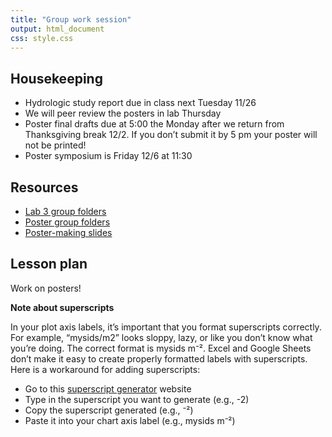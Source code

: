 ```yaml
---
title: "Group work session"
output: html_document
css: style.css
---
```

## Housekeeping

* Hydrologic study report due in class next Tuesday 11/26
* We will peer review the posters in lab Thursday
* Poster final drafts due at 5:00 the Monday after we return from Thanksgiving break 12/2. If you don't submit it by 5 pm your poster will not be printed!
* Poster symposium is Friday 12/6 at 11:30

## Resources

* [Lab 3 group folders](https://drive.google.com/drive/u/0/folders/1wtrXccYT4a-26WlzA1wwQgkIST36K7t7)
* [Poster group folders](https://drive.google.com/drive/u/0/folders/1863RanHSeoydJAx8f_UEz_1qiIuW3zyb)
* [Poster-making slides](https://docs.google.com/presentation/d/1V1wmwCNhazFZqrEC-DNapyhbKBnCFK-v0bHhTuFZGt8)

## Lesson plan

Work on posters!

**Note about superscripts**

In your plot axis labels, it's important that you format superscripts correctly. For example, "mysids/m2" looks sloppy, lazy, or like you don't know what you're doing. The correct format is mysids m⁻². Excel and Google Sheets don't make it easy to create properly formatted labels with superscripts. Here is a workaround for adding superscripts:

* Go to this [superscript generator](https://lingojam.com/SuperscriptGenerator) website
* Type in the superscript you want to generate (e.g., -2)
* Copy the superscript generated (e.g., ⁻²)
* Paste it into your chart axis label (e.g., mysids m⁻²)
